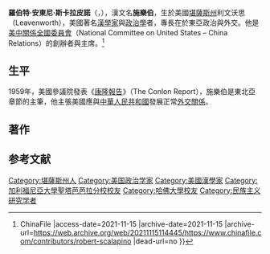 '''羅伯特·安東尼·斯卡拉皮諾'''（{{lang-en|Robert Anthony Scalapino}}，{{bd|1919年|10月19日|2011年|11月1日|catIdx=Scalapino, Robert Anthony}}），漢文名'''施樂伯'''，生於美國[[堪薩斯州|堪薩斯州]]利文沃思（Leavenworth），美國著名[[漢學家|漢學家]]與[[政治學|政治學]]者，專長在於東亞政治與外交。他是[[美中關係全國委員會|美中關係全國委員會]]（National Committee on United States – China Relations）的創辦者與主席。<ref>{{Cite web |url=https://www.chinafile.com/contributors/robert-scalapino |title=Robert A. Scalapino {{!}} ChinaFile |access-date=2021-11-15 |archive-date=2021-11-15 |archive-url=https://web.archive.org/web/20211115114445/https://www.chinafile.com/contributors/robert-scalapino |dead-url=no }}</ref>

==生平==
1959年，美國參議院發表《[[康隆報告|康隆報告]]》（The Conlon Report），施樂伯是東北亞章節的主筆，他主張美國應與[[中華人民共和國|中華人民共和國]]發展正常[[外交關係|外交關係]]。

==著作==

== 参考文献 ==
{{Reflist}}
{{DEFAULTSORT:Scalapino, Robert Anthony}}
[[Category:堪薩斯州人|Category:堪薩斯州人]]
[[Category:美国政治学家|Category:美国政治学家]]
[[Category:美國漢學家|Category:美國漢學家]]
[[Category:加利福尼亞大學聖塔芭芭拉分校校友|Category:加利福尼亞大學聖塔芭芭拉分校校友]]
[[Category:哈佛大學校友|Category:哈佛大學校友]]
[[Category:民族主义研究学者|Category:民族主义研究学者]]